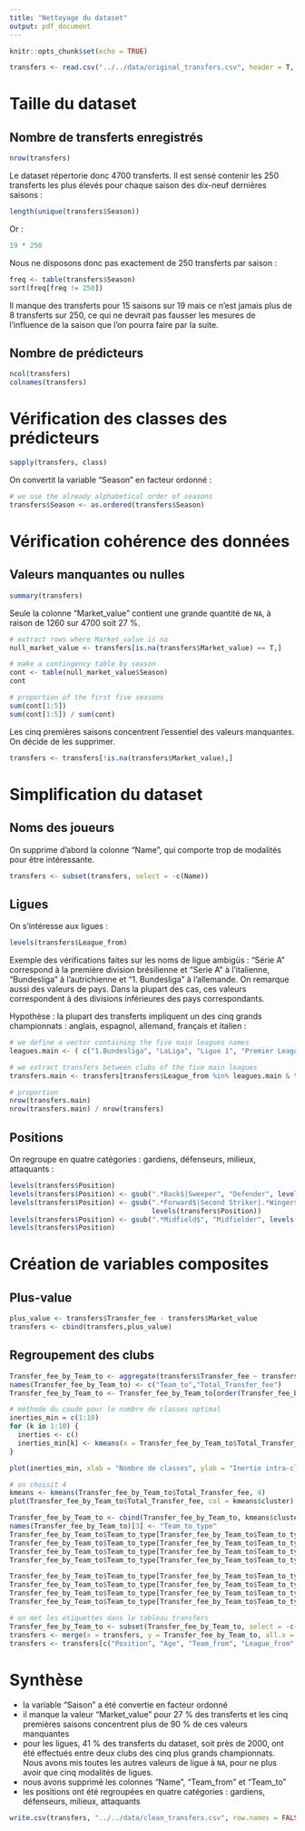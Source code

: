 ```yaml
---
title: "Nettoyage du dataset"
output: pdf_document
---
```


```r
knitr::opts_chunk$set(echo = TRUE)
```

```r
transfers <- read.csv("../../data/original_transfers.csv", header = T, na.strings = c("NA", "0"))
```

# Taille du dataset
## Nombre de transferts enregistrés
```r
nrow(transfers)
```

Le dataset répertorie donc 4700 transferts. Il est sensé contenir les 250 transferts les plus élevés pour chaque saison des dix-neuf dernières saisons :
```r
length(unique(transfers$Season))
```
Or : 
```r
19 * 250
```
Nous ne disposons donc pas exactement de 250 transferts par saison :
```r
freq <- table(transfers$Season)
sort(freq[freq != 250])
```
Il manque des transferts pour 15 saisons sur 19 mais ce n'est jamais plus de 8 transferts sur 250, ce qui ne devrait pas fausser les mesures de l'influence de la saison que l'on pourra faire par la suite.

## Nombre de prédicteurs
```r
ncol(transfers)
colnames(transfers)
```

# Vérification des classes des prédicteurs
```r
sapply(transfers, class)
```

On convertit la variable "Season" en facteur ordonné :
```r
# we use the already alphabetical order of seasons
transfers$Season <- as.ordered(transfers$Season)
```

# Vérification cohérence des données
## Valeurs manquantes ou nulles
```r
summary(transfers)
```
Seule la colonne "Market_value" contient une grande quantité de `NA`, à raison de 1260 sur 4700 soit 27 %.
```r
# extract rows where Market_value is na
null_market_value <- transfers[is.na(transfers$Market_value) == T,]

# make a contingency table by season
cont <- table(null_market_value$Season)
cont

# proportion of the first five seasons
sum(cont[1:5])
sum(cont[1:5]) / sum(cont)
```
Les cinq premières saisons concentrent l'essentiel des valeurs manquantes. On décide de les supprimer.
```r
transfers <- transfers[!is.na(transfers$Market_value),]
```
# Simplification du dataset

## Noms des joueurs

On supprime d'abord la colonne "Name", qui comporte trop de modalités pour être intéressante.

```r
transfers <- subset(transfers, select = -c(Name))
```
## Ligues
On s'intéresse aux ligues :
```r
levels(transfers$League_from)
```

Exemple des vérifications faites sur les noms de ligue ambigüs : "Série A" correspond à la première division brésilienne et "Serie A" à l'italienne, "Bundesliga" à l'autrichienne et "1. Bundesliga" à l'allemande. On remarque aussi des valeurs de pays. Dans la plupart des cas, ces valeurs correspondent à des divisions inférieures des pays correspondants.

Hypothèse : la plupart des transferts impliquent un des cinq grands championnats : anglais, espagnol, allemand, français et italien :
```r
# we define a vector containing the five main leagues names
leagues.main <- ( c("1.Bundesliga", "LaLiga", "Ligue 1", "Premier League", "Serie A"))

# we extract transfers between clubs of the five main leagues
transfers.main <- transfers[transfers$League_from %in% leagues.main & transfers$League_to %in% leagues.main,]

# proportion
nrow(transfers.main)
nrow(transfers.main) / nrow(transfers)
```

<!-- 42 % des transferts impliquent uniquement des clubs des cinq grands championnats, ce qui représente tout de même près de 2000 transferts. Nous décidons de mettre toutes les autres valeurs de ligue à `NA`. Ainsi, nous diminuons le nombre de modalités des ligues : -->
<!-- ```{r} -->
<!-- # we set to NA all the leagues that are not in the five main leagues -->
<!-- transfers$League_from[! transfers$League_from %in% leagues.main] <- NA  -->
<!-- transfers$League_to[! transfers$League_to %in% leagues.main] <- NA  -->

<!-- # we reset the levels of the leagues columns -->
<!-- transfers$League_from <- factor(transfers$League_from) -->
<!-- transfers$League_to <- factor(transfers$League_to) -->
<!-- ``` -->

<!-- ## Equipes et noms des joueurs -->
<!-- On vire les colonnes noms et les équipes car elles proposent plusieurs beaucoup qu'à notre avis n'influence pas beaucoup notre analyse : -->
<!-- ```{r} -->
<!-- transfers <- subset(transfers, select = -c(Name, Team_from, Team_to)) -->
<!-- ``` -->

## Positions
On regroupe en quatre catégories : gardiens, défenseurs, milieux, attaquants :
```r
levels(transfers$Position)
levels(transfers$Position) <- gsub(".*Back$|Sweeper", "Defender", levels(transfers$Position))
levels(transfers$Position) <- gsub(".*Forward$|Second Striker|.*Winger$", "Forward",
                                   levels(transfers$Position))
levels(transfers$Position) <- gsub(".*Midfield$", "Midfielder", levels(transfers$Position))
levels(transfers$Position)
```

# Création de variables composites
## Plus-value
```r
plus_value <- transfers$Transfer_fee - transfers$Market_value
transfers <- cbind(transfers,plus_value)
```

## Regroupement des clubs
```r
Transfer_fee_by_Team_to <- aggregate(transfers$Transfer_fee ~ transfers$Team_to, transfers, sum)
names(Transfer_fee_by_Team_to) <- c("Team_to","Total_Transfer_fee")
Transfer_fee_by_Team_to <- Transfer_fee_by_Team_to[order(Transfer_fee_by_Team_to$Total_Transfer_fee, decreasing = T),]

# méthode du coude pour le nombre de classes optimal
inerties_min = c(1:10)
for (k in 1:10) {
  inerties <- c()
  inerties_min[k] <- kmeans(x = Transfer_fee_by_Team_to$Total_Transfer_fee, centers = k, nstart = 100)$tot.withinss
}

plot(inerties_min, xlab = "Nombre de classes", ylab = "Inertie intra-classe", type = "b")

# on choisit 4
kmeans <- kmeans(Transfer_fee_by_Team_to$Total_Transfer_fee, 4)
plot(Transfer_fee_by_Team_to$Total_Transfer_fee, col = kmeans$cluster)

Transfer_fee_by_Team_to <- cbind(Transfer_fee_by_Team_to, kmeans$cluster)
names(Transfer_fee_by_Team_to)[3] <- "Team_to_type"
Transfer_fee_by_Team_to$Team_to_type[Transfer_fee_by_Team_to$Team_to_type == 4] <- "Niveau 1"
Transfer_fee_by_Team_to$Team_to_type[Transfer_fee_by_Team_to$Team_to_type == 2] <- "Niveau 2"
Transfer_fee_by_Team_to$Team_to_type[Transfer_fee_by_Team_to$Team_to_type == 1] <- "Niveau 3"
Transfer_fee_by_Team_to$Team_to_type[Transfer_fee_by_Team_to$Team_to_type == 3] <- "Niveau 4"

Transfer_fee_by_Team_to$Team_to_type[Transfer_fee_by_Team_to$Team_to_type == "Niveau 1"] <- 1
Transfer_fee_by_Team_to$Team_to_type[Transfer_fee_by_Team_to$Team_to_type == "Niveau 2"] <- 2
Transfer_fee_by_Team_to$Team_to_type[Transfer_fee_by_Team_to$Team_to_type == "Niveau 3"] <- 3
Transfer_fee_by_Team_to$Team_to_type[Transfer_fee_by_Team_to$Team_to_type == "Niveau 4"] <- 4 

# on met les étiquettes dans le tableau transfers
Transfer_fee_by_Team_to <- subset(Transfer_fee_by_Team_to, select = -c(Total_Transfer_fee))
transfers <- merge(x = transfers, y = Transfer_fee_by_Team_to, all.x = T)
transfers <- transfers[c("Position", "Age", "Team_from", "League_from", "Team_to", "Team_to_type", "League_to", "Season", "Market_value", "Transfer_fee", "plus_value")]
```


# Synthèse
- la variable "Saison" a été convertie en facteur ordonné
- il manque la valeur "Market_value" pour 27 % des transferts et les cinq premières saisons concentrent plus de 90 % de ces valeurs manquantes
- pour les ligues, 41 % des transferts du dataset, soit près de 2000, ont été effectués entre deux clubs des cinq plus grands championnats. Nous avons mis toutes les autres valeurs de ligue à `NA`, pour ne plus avoir que cinq modalités de ligues.
- nous avons supprimé les colonnes "Name", "Team_from" et "Team_to"
- les positions ont été regroupées en quatre catégories : gardiens, défenseurs, milieux, attaquants

```r
write.csv(transfers, "../../data/clean_transfers.csv", row.names = FALSE)
```